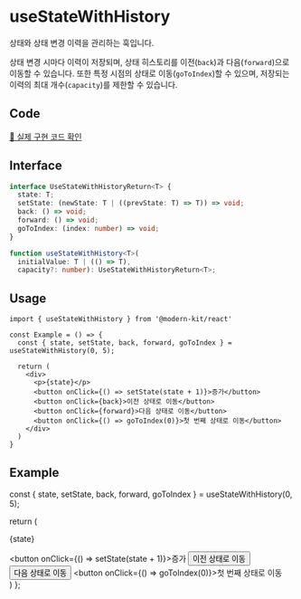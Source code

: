 
# useStateWithHistory

상태와 상태 변경 이력을 관리하는 훅입니다.

상태 변경 시마다 이력이 저장되며, 상태 히스토리를 이전(`back`)과 다음(`forward`)으로 이동할 수 있습니다. 또한 특정 시점의 상태로 이동(`goToIndex`)할 수 있으며, 저장되는 이력의 최대 개수(`capacity`)를 제한할 수 있습니다.

## Code
[🔗 실제 구현 코드 확인](https://github.com/modern-agile-team/modern-kit/blob/main/packages/react/src/hooks/useStateWithHistory/index.ts)

## Interface
```ts title="typescript"
interface UseStateWithHistoryReturn<T> {
  state: T;
  setState: (newState: T | ((prevState: T) => T)) => void;
  back: () => void;
  forward: () => void;
  goToIndex: (index: number) => void;
}
```
```ts title="typescript"
function useStateWithHistory<T>(
  initialValue: T | (() => T),
  capacity?: number): UseStateWithHistoryReturn<T>;
```

## Usage
```tsx title="typescript"
import { useStateWithHistory } from '@modern-kit/react'

const Example = () => {
  const { state, setState, back, forward, goToIndex } = useStateWithHistory(0, 5);

  return (
    <div>
      <p>{state}</p>
      <button onClick={() => setState(state + 1)}>증가</button>
      <button onClick={back}>이전 상태로 이동</button>
      <button onClick={forward}>다음 상태로 이동</button>
      <button onClick={() => goToIndex(0)}>첫 번째 상태로 이동</button>
    </div>
  )
}
```

## Example

  const { state, setState, back, forward, goToIndex } = useStateWithHistory(0, 5);

  return (
    <div>
      <p>{state}</p>
      <button onClick={() => setState(state + 1)}>증가</button>
      <button onClick={back}>이전 상태로 이동</button>
      <button onClick={forward}>다음 상태로 이동</button>
      <button onClick={() => goToIndex(0)}>첫 번째 상태로 이동</button>
    </div>
  )
};

<Example />
